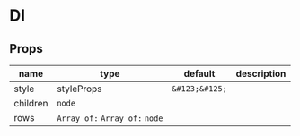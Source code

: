 
# Dl

## Props

|name|type|default|description|
|----|----|-------|-----------|
|style|styleProps|`&#123;&#125;`||
|children|`node`|||
|rows|<code>Array of:</code> <code>Array of:</code> `node`|||



